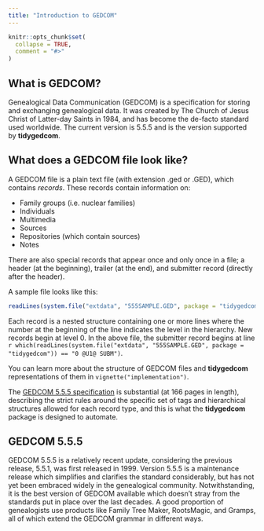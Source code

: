 ```yaml
---
title: "Introduction to GEDCOM"
---
```


```r
knitr::opts_chunk$set(
  collapse = TRUE,
  comment = "#>"
)
```

## What is GEDCOM?

Genealogical Data Communication (GEDCOM) is a specification for storing and exchanging genealogical data. It was created by The Church of Jesus Christ of Latter-day Saints in 1984, and has become the de-facto standard used worldwide. The current version is 5.5.5 and is the version supported by **tidygedcom**.

## What does a GEDCOM file look like?

A GEDCOM file is a plain text file (with extension .ged or .GED), which contains *records*. These records contain information on:

* Family groups (i.e. nuclear families)
* Individuals
* Multimedia
* Sources
* Repositories (which contain sources)
* Notes

There are also special records that appear once and only once in a file; a header (at the beginning), trailer (at the end), and submitter record (directly after the header).

A sample file looks like this:

```r
readLines(system.file("extdata", "555SAMPLE.GED", package = "tidygedcom"))
```

Each record is a nested structure containing one or more lines where the number at the beginning of the line indicates the level in the hierarchy. New records begin at level 0. In the above file, the submitter record begins at line `r which(readLines(system.file("extdata", "555SAMPLE.GED", package = "tidygedcom")) == "0 @U1@ SUBM")`.

You can learn more about the structure of GEDCOM files and **tidygedcom** representations of them in `vignette("implementation")`.

The [GEDCOM 5.5.5 specification](https://www.gedcom.org/gedcom.html) is substantial (at 166 pages in length), describing the strict rules around the specific set of tags and hierarchical structures allowed for each record type, and this is what the **tidygedcom** package is designed to automate.

## GEDCOM 5.5.5

GEDCOM 5.5.5 is a relatively recent update, considering the previous release, 5.5.1, was first released in 1999. Version 5.5.5 is a maintenance release which simplifies and clarifies the standard considerably, but has not yet been embraced widely in the genealogical community. Notwithstanding, it is the best version of GEDCOM available which doesn't stray from the standards put in place over the last decades. A good proportion of genealogists use products like Family Tree Maker, RootsMagic, and Gramps, all of which extend the GEDCOM grammar in different ways.
